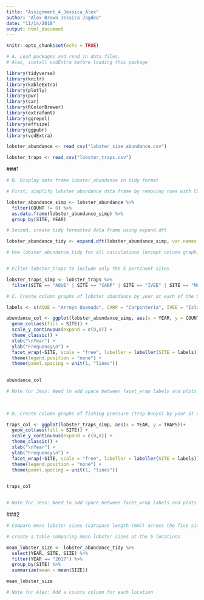 ```yaml
---
title: "Assignment_4_Jessica_Alex"
author: "Alex Brown Jessica Jagdeo"
date: "11/14/2018"
output: html_document
---
```


```r
knitr::opts_chunk$set(echo = TRUE)
```

```r

# A. Load packages and read in data files.
# Alex, install vcdExtra before loading this package

library(tidyverse)
library(knitr)
library(kableExtra)
library(plotly)
library(pwr)
library(car)
library(RColorBrewer)
library(extrafont)
library(ggrepel)
library(effsize)
library(ggpubr)
library(vcdExtra)

lobster_abundance <- read_csv("lobster_size_abundance.csv")

lobster_traps <- read_csv("lobster_traps.csv")

```

###1
```r

# B. Display data frame lobster_abundance in tidy format

# First, simplify lobster_abundance data frame by removing rows with COUNT = 0

lobster_abundance_simp <- lobster_abundance %>% 
  filter(COUNT != 0) %>% 
  as.data.frame(lobster_abundance_simp) %>% 
  group_by(SITE, YEAR)

# Second, create tidy formatted data frame using expand.dft

lobster_abundance_tidy <- expand.dft(lobster_abundance_simp, var.names = NULL, freq = "COUNT")

# Use lobster_abundance_tidy for all calculations (except column graph)


# Filter lobster_traps to include only the 5 pertinent sites

lobster_traps_simp <- lobster_traps %>% 
  filter(SITE == "AQUE" | SITE == "CARP" | SITE == "IVEE" | SITE == "MOHK" | SITE == "NAPL")

```

```r

# C. Create column graphs of lobster abundance by year at each of the 5 sites

labels <- c(AQUE = "Arroyo Quemado", CARP = "Carpinteria", IVEE = "Isla Vista", MOHK = "Mohawk Reef", NAPL = "Naples Reef")

abundance_col <- ggplot(lobster_abundance_simp, aes(x = YEAR, y = COUNT))+
  geom_col(aes(fill = SITE)) +
  scale_y_continuous(expand = c(0,0)) +
  theme_classic() +
  xlab("\nYear") +
  ylab("Frequency\n") +
  facet_wrap(~SITE, scale = "free", labeller = labeller(SITE = labels)) +
  theme(legend.position = "none") +
  theme(panel.spacing = unit(1, "lines"))
  

abundance_col

# Note for Jess: Need to add space between facet_wrap labels and plots
    
    
```

```r

# D. Create column graphs of fishing pressure (trap buoys) by year at each of the 5 sites

traps_col <- ggplot(lobster_traps_simp, aes(x = YEAR, y = TRAPS))+
  geom_col(aes(fill = SITE)) +
  scale_y_continuous(expand = c(0,0)) +
  theme_classic() +
  xlab("\nYear") +
  ylab("Frequency\n") +
  facet_wrap(~SITE, scale = "free", labeller = labeller(SITE = labels)) +
  theme(legend.position = "none") +
  theme(panel.spacing = unit(1, "lines"))
  

traps_col


# Note for Jess: Need to add space between facet_wrap labels and plots

```

###2


```r

# Compare mean lobster sizes (carapace length (mm)) across the five sites for lobster observations collected in 2017.

# create a table comparing mean lobster sizes at the 5 locations

mean_lobster_size <- lobster_abundance_tidy %>% 
  select(YEAR, SITE, SIZE) %>% 
  filter(YEAR == "2017") %>% 
  group_by(SITE) %>% 
  summarize(mean = mean(SIZE))

mean_lobster_size

# Note for Alex: Add a counts column for each location
```

